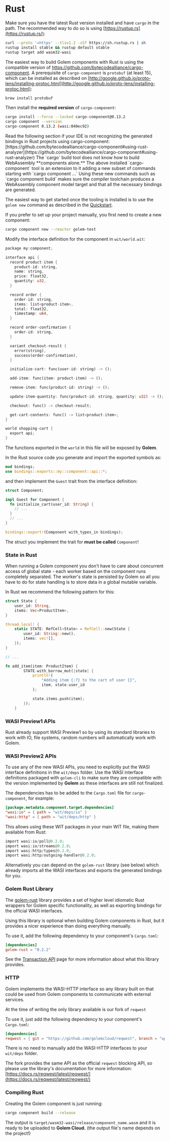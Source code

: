 
# Rust

Make sure you have the latest Rust version installed and have `cargo` in the path. The recommended way to do so is using [https://rustup.rs](https://rustup.rs/):

```bash
curl --proto '=https' --tlsv1.2 -sSf https://sh.rustup.rs | sh
rustup install stable && rustup default stable
rustup target add wasm32-wasi
```

The easiest way to build Golem components with Rust is using the compatible version of https://github.com/bytecodealliance/cargo-component. A prerequisite of `cargo-component` is `protobuf` (at least 15), which can be installed as described on [http://google.github.io/proto-lens/installing-protoc.html](http://google.github.io/proto-lens/installing-protoc.html):

```bash
brew install protobuf
```

Then install the **required version** of `cargo-component`:

```bash
cargo install --force --locked cargo-component@0.13.2
cargo component --version
cargo-component 0.13.2 (wasi:040ec92)
```

<Callout>
  Read the following section if your IDE is not recognizing the generated bindings in Rust projects
  using cargo-component:
  [https://github.com/bytecodealliance/cargo-component#using-rust-analyzer](https://github.com/bytecodealliance/cargo-component#using-rust-analyzer)
</Callout>

<Callout>
  The `cargo` build tool does not know how to build WebAssembly **components alone.** The above
  installed `cargo-component` tool is an extension to it adding a new subset of commands starting
  with `cargo component ...` Using these new commands such as `cargo component build` makes sure the
  compiler toolchain produces a WebAssembly component model target and that all the necessary
  bindings are generated.
</Callout>

The easiest way to get started once the tooling is installed is to use the `golem new` command as described in the [Quickstart](/docs/quickstart).

If you prefer to set up your project manually, you first need to create a new component:

```bash
cargo component new --reactor golem-test
```

Modify the interface definition for the component in `wit/world.wit`:

```rust
package my:component;

interface api {
  record product-item {
    product-id: string,
    name: string,
    price: float32,
    quantity: u32,
  }

  record order {
    order-id: string,
    items: list<product-item>,
    total: float32,
    timestamp: u64,
  }

  record order-confirmation {
    order-id: string,
  }

  variant checkout-result {
    error(string),
    success(order-confirmation),
  }

  initialize-cart: func(user-id: string) -> ();

  add-item: func(item: product-item) -> ();

  remove-item: func(product-id: string) -> ();

  update-item-quantity: func(product-id: string, quantity: u32) -> ();

  checkout: func() -> checkout-result;

  get-cart-contents: func() -> list<product-item>;
}

world shopping-cart {
  export api;
}
```

The functions exported in the `world` in this file will be exposed by **Golem**.

In the Rust source code you generate and import the exported symbols as:

```rust
mod bindings;
use bindings::exports::my::component::api::*;
```

and then implement the `Guest` trait from the interface definition:

```rust
struct Component;

impl Guest for Component {
  fn initialize_cart(user_id: String) {
    // ...
  }
  // ...
}

bindings::export!(Component with_types_in bindings);
```

The struct you implement the trait for **must be called** `Component`!

### State in Rust

When running a Golem component you don't have to care about concurrent access of global state - each worker based on the component runs completely separated. The worker's state is persisted by Golem so all you have to do for state handling is to store data in a global mutable variable.

In Rust we recommend the following pattern for this:

```rust
struct State {
    user_id: String,
    items: Vec<ProductItem>,
}

thread_local! {
    static STATE: RefCell<State> = RefCell::new(State {
        user_id: String::new(),
        items: vec![],
    });
}

// ...

fn add_item(item: ProductItem) {
        STATE.with_borrow_mut(|state| {
            println!(
                "Adding item {:?} to the cart of user {}",
                item, state.user_id
            );

            state.items.push(item);
        });
    }
```

### WASI Preview1 APIs

Rust already support WASI Preview1 so by using its standard libraries to work with IO, file systems, random numbers will automatically work with Golem.

### WASI Preview2 APIs

To use any of the new WASI APIs, you need to explicitly put the WASI interface definitions in the `wit/deps` folder. Use the WASI interface definitions packaged with `golem-cli` to make sure they are compatible with the version implemented by **Golem** as these interfaces are still not finalized.

The dependencies has to be added to the `Cargo.toml` file for `cargo-component`, for example:

```toml
[package.metadata.component.target.dependencies]
"wasi:io" = { path = "wit/deps/io" }
"wasi:http" = { path = "wit/deps/http" }
```

This allows using these WIT packages in your main WIT file, making them available from Rust:

```rust
import wasi:io/poll@0.2.0;
import wasi:io/streams@0.2.0;
import wasi:http/types@0.2.0;
import wasi:http/outgoing-handler@0.2.0;
```

Alternatively you can depend on the `golem-rust` library (see below) which already imports all the WASI interfaces and exports the generated bindings for you.

### Golem Rust Library

The [golem-rust](https://crates.io/crates/golem-rust) library provides a set of higher level idiomatic Rust wrappers for Golem specific functionality, as well as exporting bindings for the official WASI interfaces.

Using this library is optional when building Golem components in Rust, but it provides a nicer experience than doing everything manually.

To use it, add the following dependency to your component's `Cargo.toml`:

```toml
[dependencies]
golem-rust = "0.2.2"
```

See the [Transaction API](/docs/transaction-api) page for more information about what this library provides.

### HTTP

Golem implements the WASI-HTTP interface so any library built on that could be used from Golem components to communicate with external services.

At the time of writing the only library available is our fork of `reqwest`

To use it, just add the following dependency to your component's `Cargo.toml`:

```toml
[dependencies]
reqwest = { git = "https://github.com/golemcloud/reqwest", branch = "update-jun-2024", features = ["json"] }
```

There is no need to manually add the WASI-HTTP interfaces to your `wit/deps` folder.

The fork provides the same API as the official `reqwest` blocking API, so please use the library's documentation for more information: [https://docs.rs/reqwest/latest/reqwest/](https://docs.rs/reqwest/latest/reqwest/)

### Compiling Rust

Creating the Golem component is just running:

```bash
cargo component build --release
```

The output is `target/wasm32-wasi/release/component_name.wasm` and it is ready to be uploaded to **Golem Cloud.** (the output file's name depends on the project!)
